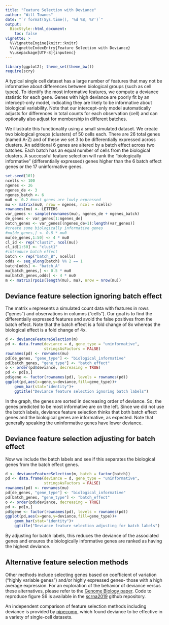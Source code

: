 ```yaml
---
title: "Feature Selection with Deviance"
author: "Will Townes"
date: "`r format(Sys.time(), '%d %B, %Y')`"
output: 
  BiocStyle::html_document:
    toc: false
vignette: >
  %\VignetteEngine{knitr::knitr}
  %\VignetteIndexEntry{Feature Selection with Deviance}
  %\usepackage[UTF-8]{inputenc}
---
```


```r
library(ggplot2); theme_set(theme_bw())
require(scry)
```

A typical single cell dataset has a large number of features that may not be
informative about differences between biological groups (such as cell types). To
identify the most informative features, we compute a deviance statistic for each
gene. Genes with high deviance are poorly fit by an intercept-only model,
indicating they are likely to be informative about biological variability. Note
that our intercept-only model automatically adjusts for differences in total
counts for each observation (cell) and can optionally also adjust for membership
in different batches.

We illustrate this functionality using a small simulated dataset. We create two
biological groups (clusters) of 50 cells each. There are 26 total genes (named
A-Z) and of these we set 3 to be differentially expressed across clusters.  An
additional 6 genes are altered by a batch effect across two batches. Each batch
has an equal number of cells from the biological clusters. A successful feature
selection will rank the "biologically informative" (differentially expressed)
genes higher than the 6 batch effect genes or the 17 uninformative genes.

```r
set.seed(101)
ncells <- 100
ngenes <- 26
ngenes_de <- 3
ngenes_batch <- 6
mu0 <- 0.2 #most genes are lowly expressed
mu <- matrix(mu0, nrow = ngenes, ncol = ncells)
rownames(mu) <- LETTERS
var_genes <- sample(rownames(mu), ngenes_de + ngenes_batch)
de_genes <- var_genes[1:ngenes_de]
batch_genes <- var_genes[(ngenes_de+1):length(var_genes)]
#create some biologically informative genes
#mu[de_genes,] <- 0.8 * mu0
mu[de_genes,1:50] <- 4 * mu0
cl_id <- rep("clust2", ncol(mu))
cl_id[1:50] <- "clust1"
#introduce batch effect
batch <- rep("batch_B", ncells)
odds <- seq_along(batch) %% 2 == 1
batch[odds] <- "batch_A"
mu[batch_genes,] <- 0.5 * mu0
mu[batch_genes,odds] <- 4 * mu0
m <- matrix(rpois(length(mu), mu), nrow = nrow(mu))
```

## Deviance feature selection ignoring batch effect

The matrix `m` represents a simulated count data with features in rows ("genes")
and observations in columns ("cells"). Our goal is to find the differentially
expressed features and avoid the false positives from the batch effect. Note
that the batch effect is a fold change of 8x whereas the biological effect is a
fold change of 4x.

```r
d <- devianceFeatureSelection(m)
pd <- data.frame(deviance = d, gene_type = "uninformative", 
                 stringsAsFactors = FALSE)
rownames(pd) <- rownames(mu)
pd[de_genes, "gene_type"] <- "biological_informative"
pd[batch_genes, "gene_type"] <- "batch_effect"
o <- order(pd$deviance, decreasing = TRUE)
pd <- pd[o,]
pd$gene <- factor(rownames(pd), levels = rownames(pd))
ggplot(pd,aes(x=gene,y=deviance,fill=gene_type))+
    geom_bar(stat="identity")+
    ggtitle("Deviance feature selection ignoring batch labels")
```

In the graph, the genes are sorted in decreasing order of deviance. So, the
genes predicted to be most informative are on the left. Since we did not use the
batch labels, deviance feature selection thinks that both batch effect genes and
the biological genes are informative, as expected. Note that generally speaking
the uninformative genes have lower deviance.

## Deviance feature selection adjusting for batch effect

Now we include the batch labels and see if this separates the biological genes
from the batch effect genes.

```r
d <- devianceFeatureSelection(m, batch = factor(batch))
pd <- data.frame(deviance = d, gene_type = "uninformative",
                 stringsAsFactors = FALSE)
rownames(pd) <- rownames(mu)
pd[de_genes, "gene_type"] <- "biological_informative"
pd[batch_genes, "gene_type"] <- "batch_effect"
o <- order(pd$deviance, decreasing = TRUE)
pd <- pd[o,]
pd$gene <- factor(rownames(pd), levels = rownames(pd))
ggplot(pd,aes(x=gene,y=deviance,fill=gene_type))+
    geom_bar(stat="identity")+
    ggtitle("Deviance feature selection adjusting for batch labels")
```

By adjusting for batch labels, this reduces the deviance of the associated genes
and ensures the biologically informative genes are ranked as having the highest
deviance.

## Alternative feature selection methods

Other methods include selecting genes based on coefficient of variation 
("highly variable genes") and/or highly expressed genes- those with a high
average expression. For an exploration of the behavior of 
deviance versus these alternatives, please refer to the 
[Genome Biology paper](https://doi.org/10.1186/s13059-019-1861-6).
Code to reproduce figure S6 is available in the 
[scrna2019](https://github.com/willtownes/scrna2019/blob/master/simulations/genefilter.Rmd)
github repository.

An independent comparison of feature selection methods including deviance 
is provided by [pipecomp](https://doi.org/10.1101/2020.02.02.930578), which
found deviance to be effective in a variety of single-cell datasets.
